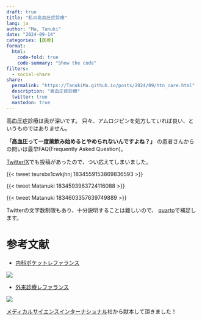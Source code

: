 ```yaml
---
draft: true
title: "私の高血圧症診療"
lang: ja
author: "Ma, Tanuki"
date: "2024-09-14"
categories: [医療]
format:
  html:
    code-fold: true
    code-summary: "Show the code"
filters:
  - social-share
share:
  permalink: "https://TanukiMa.github.io/posts/2024/09/htn_care.html"
  description: "高血圧症診療"
  twitter: true
  mastodon: true
---
```

高血圧症診療は奥が深いです。
只々、アムロジピンを処方していれば良い、というものではありません。

**「高血圧って一度薬飲み始めるとやめられないんですよね？」**
の患者さんからの問いは最早FAQ(Frequently Asked Question)。

[Twitter/X](https://twitter.com/)でも投稿があったので、つい応えてしまいました。

{{< tweet teursbx1cwkjhnj 1834559153869836593 >}}

{{< tweet Matanuki 1834593963724116088 >}}

{{< tweet Matanuki 1834603357639749889 >}}

Twitterの文字数制限もあり、十分説明することは難しいので、
[quarto](https://quarto.org/)で補足します。


# 参考文献

* [内科ポケットレファランス](https://x.gd/tTFRf)

[![](481573013X.png)](https://x.gd/tTFRf){.lightbox}

* [外来診療レファランス](https://x.gd/lm1bL)

[![](4815701962.png)](https://x.gd/lm1bL){.lightbox}

[メディカルサイエンスインターナショナル](https://www.medsi.co.jp/)社から献本して頂きました！

